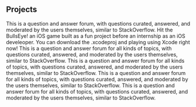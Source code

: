 ## Projects

<ProjectCard title="SegFault" link="https://github.com/SiddarthVijay/SegFault" bg="linear-gradient(to right,#09203f 0%, #537895 100%)">
This is a question and answer forum, with questions curated, answered, and moderated by the users themselves, similar to StackOverflow.
</ProjectCard>

<ProjectCard title="BullsEye" link="https://github.com/SiddarthVijay/BullsEye" bg="linear-gradient(to right, #6991c7 0%, #a3bded 100%)">
Hit the BullsEye! an iOS game built as a fun project before an internship as an iOS develeoper. You can download the .xcodeproj and playing using Xcode right now!
</ProjectCard>


<ProjectCard title="SegFault" link="https://github.com/SiddarthVijay/SegFault" bg="linear-gradient(to right, #6f86d6 0%, #48c6ef 100%)">
This is a question and answer forum for all kinds of topics, with questions curated, answered, and moderated by the users themselves, similar to StackOverflow.
</ProjectCard>

<ProjectCard title="SegFault" link="https://github.com/SiddarthVijay/SegFault" bg="linear-gradient(to right, #000000 10%, #434343 100%)">
This is a question and answer forum for all kinds of topics, with questions curated, answered, and moderated by the users themselves, similar to StackOverflow.
</ProjectCard>


<ProjectCard title="SegFault" link="https://github.com/SiddarthVijay/SegFault" bg="linear-gradient(to right, #D4145A 0%, #FBB03B 100%)">
This is a question and answer forum for all kinds of topics, with questions curated, answered, and moderated by the users themselves, similar to StackOverflow.
</ProjectCard>

<ProjectCard title="SegFault" link="https://github.com/SiddarthVijay/SegFault" bg="linear-gradient(to right, #ef629f 0%, #eecda3 100%)">
This is a question and answer forum for all kinds of topics, with questions curated, answered, and moderated by the users themselves, similar to StackOverflow.
</ProjectCard>
